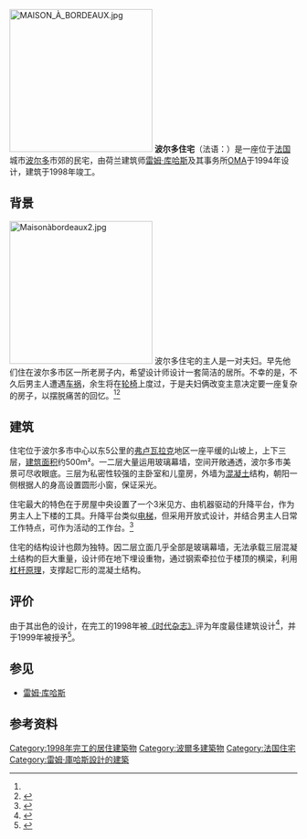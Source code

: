 {{coord|44|49|26.67|N|0|31|3.67|W|display=title}}
[[File:MAISON_À_BORDEAUX.jpg|250px]]
'''波尔多住宅'''（法语：'''{{lang|fr|Maison à Bordeaux}}'''）是一座位于[[法国|法国]]城市[[波尔多|波尔多]]市郊的民宅，由荷兰建筑师[[雷姆·库哈斯|雷姆·库哈斯]]及其事务所[[大都會建築事務所|OMA]]于1994年设计，建筑于1998年竣工。
== 背景 ==
[[File:Maisonàbordeaux2.jpg|250px]]
波尔多住宅的主人是一对夫妇。早先他们住在波尔多市区一所老房子内，希望设计师设计一套简洁的居所。不幸的是，不久后男主人遭遇[[车祸|车祸]]，余生将在[[轮椅|轮椅]]上度过，于是夫妇俩改变主意决定要一座复杂的房子，以摆脱痛苦的回忆。<ref name=oma/><ref>{{cite web  | language =en  | publisher =华尔街日报  | title =A Decade's Most Remarkable Homes  | url =http://online.wsj.com/article/SB123016782844333635.html#project%3DSLIDESHOW08%26s%3DSB123005436984730535%26articleTabs%3Dslideshow  | author =  | date =  | accessdate =2009-10-28  | archive-date =2013-09-10  | archive-url =https://web.archive.org/web/20130910115156/http://online.wsj.com/article/SB123016782844333635.html#project%3DSLIDESHOW08%26s%3DSB123005436984730535%26articleTabs%3Dslideshow  | dead-url =no  }}</ref>
== 建筑 ==
住宅位于波尔多市中心以东5公里的[[弗卢瓦拉克|弗卢瓦拉克]]地区一座平缓的山坡上，上下三层，[[建筑面积|建筑面积]]约500m²。一二层大量运用玻璃幕墙，空间开敞通透，波尔多市美景可尽收眼底。三层为私密性较强的主卧室和儿童房，外墙为[[混凝土|混凝土]]结构，朝阳一侧根据人的身高设置圆形小窗，保证采光。

住宅最大的特色在于房屋中央设置了一个3米见方、由机器驱动的升降平台，作为男主人上下楼的工具。升降平台类似[[电梯|电梯]]，但采用开放式设计，并结合男主人日常工作特点，可作为活动的工作台。<ref name=oma>{{cite web| language =en| publisher =大都会建筑事务所| title =MAISON À BORDEAUX, FRANCE, BORDEAUX, 1998| url =http://www.oma.eu/index.php?option=com_projects&view=portal&Itemid=10&id=19| author =| date =| accessdate =2009-10-28| deadurl =yes| archiveurl =https://web.archive.org/web/20090930152725/http://www.oma.eu/index.php?option=com_projects&view=portal&id=19&Itemid=10| archivedate =2009-09-30}}</ref>

住宅的结构设计也颇为独特。因二层立面几乎全部是玻璃幕墙，无法承载三层混凝土结构的巨大重量，设计师在地下埋设重物，通过钢索牵拉位于楼顶的横梁，利用[[杠杆原理|杠杆原理]]，支撑起匸形的混凝土结构。
== 评价 ==
由于其出色的设计，在完工的1998年被[[时代_(杂志)|《时代杂志》]]评为年度最佳建筑设计<ref>{{cite web  | language =en  | publisher =时代杂志  | title =The Best of 1998 Design  | url =http://www.time.com/time/magazine/article/0,9171,989883,00.html  | author =  | date =  | accessdate =2009-10-28  | archive-date =2013-08-17  | archive-url =https://web.archive.org/web/20130817184119/http://www.time.com/time/magazine/article/0,9171,989883,00.html  | dead-url =yes  }}</ref>，并于1999年被{{link-fr|法国公众安全杂志|Le Moniteur des travaux publics et du bâtiment}}授予{{link-en|银角尺建筑奖|Prix de l'Équerre d'Argent}}<ref>{{cite web  | language =fr  | publisher =  | title =1983-2008 : vingt-six Equerre d'argent décernées  | url =http://prix.groupemoniteur.fr/equerre_d_argent/pour_vous_inscrire/1983_2008_vingt_six_equerre_d_argent_decernees  | author =  | date =  | accessdate =2009-10-28  | archive-date =2011-07-20  | archive-url =https://web.archive.org/web/20110720234133/http://prix.groupemoniteur.fr/equerre_d_argent/pour_vous_inscrire/1983_2008_vingt_six_equerre_d_argent_decernees  | dead-url =no  }}</ref>。
== 参见 ==
* [[雷姆·库哈斯|雷姆·库哈斯]]

== 参考资料 ==
{{reflist}}

[[Category:1998年完工的居住建築物|Category:1998年完工的居住建築物]]
[[Category:波爾多建築物|Category:波爾多建築物]]
[[Category:法国住宅|Category:法国住宅]]
[[Category:雷姆·庫哈斯設計的建築|Category:雷姆·庫哈斯設計的建築]]